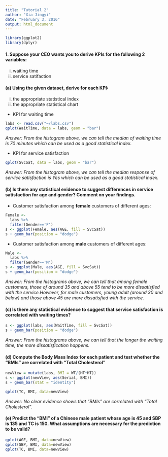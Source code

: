 ```yaml
---
title: "Tutorial 2"
author: "Xia Jingyi"
date: "February 3, 2016"
output: html_document
---
```


```r
library(ggplot2)
library(dplyr)
```

#### 1. Suppose your CEO wants you to derive KPIs for the following 2 variables:
(i) waiting time
(ii) service satifaction

#### (a) Using the given dataset, derive for each KPI:
i. the appropriate statistical index
ii. the appropriate statistical chart

* KPI for waiting time

```r
labs <- read.csv("~/labs.csv")
qplot(WaitTime, data = labs, geom = "bar")
```

*Answer: From the histogram above, we can tell the median of waiting time is 70 minutes which can be used as a good statistical index.*

* KPI for service satisfaction

```r
qplot(SvcSat, data = labs, geom = "bar")
```

*Answer: From the histogram above, we can tell the median response of service satisfaction is Yes which can be used as a good statistical index.*

#### (b) Is there any statistical evidence to suggest differences in service satisfaction for age and gender? Comment on your findings.

* Customer satisfaction among __female__ customers of different ages:
```r
Female <-
  labs %>%
  filter(Gender=='F')
s <- ggplot(Female, aes(AGE, fill = SvcSat))
s + geom_bar(position = "dodge")
```

* Customer satisfaction among __male__ customers of different ages:
```r
Male <-
  labs %>%
  filter(Gender=='M')
s <- ggplot(Male, aes(AGE, fill = SvcSat))
s + geom_bar(position = "dodge")
```

*Answer: From the histograms above, we can tell that among female customers, those of around 35 and above 55 tend to be more dissatisfied with the service.However, for male customers, young adult (around 30 and below) and those above 45 are more dissatisfied with the service.*

#### (c) Is there any statistical evidence to suggest that service satisfaction is correlated with waiting times?

```r
s <- ggplot(labs, aes(WaitTime, fill = SvcSat))
s + geom_bar(position = "dodge")
```

*Answer: From the histograms above, we can tell that the longer the waiting time, the more dissatisfication happens.*

#### (d) Compute the Body Mass Index for each patient and test whether the "BMIs" are correlated with "Total Cholesterol"

```r
newView = mutate(labs, BMI = WT/(HT*HT))
s <- ggplot(newView, aes(Serial, BMI))
s + geom_bar(stat = "identity")

qplot(TC, BMI, data=newView)
```

*Answer: No clear evidence shows that "BMIs" are correlated with "Total Cholesterol".*

#### (e) Predict the "BMI" of a Chinese male patient whose age is 45 and SBP is 135 and TC is 150. What assumptions are necessary for the prediction to be valid?

```r
qplot(AGE, BMI, data=newView)
qplot(SBP, BMI, data=newView)
qplot(TC, BMI, data=newView)
```



